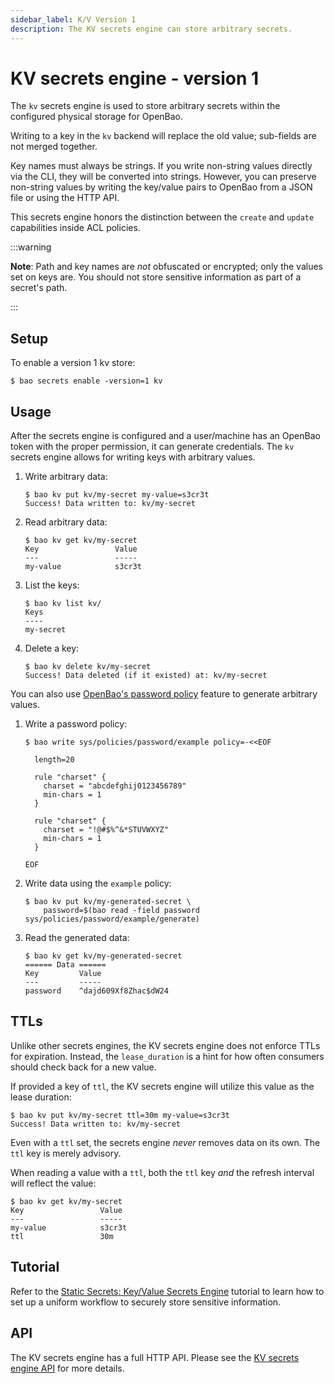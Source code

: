 ```yaml
---
sidebar_label: K/V Version 1
description: The KV secrets engine can store arbitrary secrets.
---
```


# KV secrets engine - version 1

The `kv` secrets engine is used to store arbitrary secrets within the
configured physical storage for OpenBao.

Writing to a key in the `kv` backend will replace the old value; sub-fields are
not merged together.

Key names must always be strings. If you write non-string values directly via
the CLI, they will be converted into strings. However, you can preserve
non-string values by writing the key/value pairs to OpenBao from a JSON file or
using the HTTP API.

This secrets engine honors the distinction between the `create` and `update`
capabilities inside ACL policies.

:::warning

**Note**: Path and key names are _not_ obfuscated or encrypted; only the
values set on keys are. You should not store sensitive information as part of a
secret's path.

:::

## Setup

To enable a version 1 kv store:

```shell-session
$ bao secrets enable -version=1 kv
```

## Usage

After the secrets engine is configured and a user/machine has an OpenBao token with
the proper permission, it can generate credentials. The `kv` secrets engine
allows for writing keys with arbitrary values.

1. Write arbitrary data:

   ```shell-session
   $ bao kv put kv/my-secret my-value=s3cr3t
   Success! Data written to: kv/my-secret
   ```

1. Read arbitrary data:

   ```shell-session
   $ bao kv get kv/my-secret
   Key                 Value
   ---                 -----
   my-value            s3cr3t
   ```

1. List the keys:

   ```shell-session
   $ bao kv list kv/
   Keys
   ----
   my-secret
   ```

1. Delete a key:

   ```shell-session
   $ bao kv delete kv/my-secret
   Success! Data deleted (if it existed) at: kv/my-secret
   ```

You can also use [OpenBao's password policy](/docs/concepts/password-policies) feature to generate arbitrary values.

1. Write a password policy:

   ```shell-session
   $ bao write sys/policies/password/example policy=-<<EOF

     length=20

     rule "charset" {
       charset = "abcdefghij0123456789"
       min-chars = 1
     }

     rule "charset" {
       charset = "!@#$%^&*STUVWXYZ"
       min-chars = 1
     }

   EOF
   ```

1. Write data using the `example` policy:

   ```shell-session
   $ bao kv put kv/my-generated-secret \
       password=$(bao read -field password sys/policies/password/example/generate)
   ```

1. Read the generated data:

   ```shell-session
   $ bao kv get kv/my-generated-secret
   ====== Data ======
   Key         Value
   ---         -----
   password    ^dajd609Xf8Zhac$dW24
   ```

## TTLs

Unlike other secrets engines, the KV secrets engine does not enforce TTLs
for expiration. Instead, the `lease_duration` is a hint for how often consumers
should check back for a new value.

If provided a key of `ttl`, the KV secrets engine will utilize this value
as the lease duration:

```shell-session
$ bao kv put kv/my-secret ttl=30m my-value=s3cr3t
Success! Data written to: kv/my-secret
```

Even with a `ttl` set, the secrets engine _never_ removes data on its own. The
`ttl` key is merely advisory.

When reading a value with a `ttl`, both the `ttl` key _and_ the refresh interval
will reflect the value:

```shell-session
$ bao kv get kv/my-secret
Key                 Value
---                 -----
my-value            s3cr3t
ttl                 30m
```

## Tutorial

Refer to the [Static Secrets: Key/Value Secrets
Engine](/tutorials/secrets-management/static-secrets)
tutorial to learn how to set up a uniform workflow to securely store sensitive information.

## API

The KV secrets engine has a full HTTP API. Please see the
[KV secrets engine API](/api-docs/secret/kv/kv-v1) for more
details.
